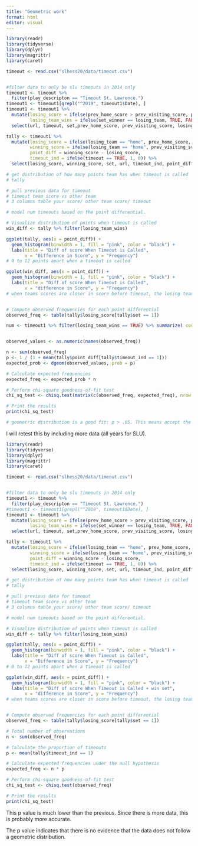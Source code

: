 ```yaml
---
title: "Geometric work"
format: html
editor: visual
---
```



```r
library(readr)
library(tidyverse)
library(dplyr)
library(magrittr)
library(caret)

timeout <- read.csv("slhess20/data/timeout.csv")



```

```r
#filter data to only be slu timeouts in 2014 only
timeout1 <- timeout %>% 
  filter(play_descripton == "Timeout St. Lawrence.") 
timeout1 <- timeout1[grepl("^2019", timeout1$Date), ]
timeout1 <- timeout1 %>% 
  mutate(losing_score = ifelse(prev_home_score > prev_visiting_score, prev_visiting_score, prev_home_score), 
         losing_team_wins = ifelse(set_winner == losing_team, TRUE, FALSE)) %>% 
  select(url, timeout, set,prev_home_score, prev_visiting_score, losing_score, losing_team, set_winner, losing_team_wins)

tally <- timeout1 %>% 
  mutate(losing_score = ifelse(losing_team == "home", prev_home_score, prev_visiting_score), 
         winning_score = ifelse(losing_team == "home", prev_visiting_score, prev_home_score),
         point_diff = winning_score - losing_score,
         timeout_ind = ifelse(timeout == TRUE, 1, 0)) %>% 
  select(losing_score, winning_score, set, url, timeout_ind, point_diff, losing_team_wins)

# get distribution of how many points team has when timeout is called
# tally 

# pull previous data for timeout
# timeout team score vs other team 
# 3 columns table your score/ other team score/ timeout

# model num timeouts based on the point differential.

```

```r
# Visualize distribution of points when timeout is called
win_diff <- tally %>% filter(losing_team_wins)

ggplot(tally, aes(x = point_diff)) +
  geom_histogram(binwidth = 1, fill = "pink", color = "black") +
  labs(title = "Diff of score When Timeout is Called",
       x = "Difference in Score", y = "Frequency")
# 0 to 12 points apart when a timeout is called

ggplot(win_diff, aes(x = point_diff)) +
  geom_histogram(binwidth = 1, fill = "pink", color = "black") +
  labs(title = "Diff of score When Timeout is Called",
       x = "difference in Score", y = "Frequency")
# when teams scores are closer in score before timeout, the losing team has higher chance of winning the set (The only times that the losing team won in this data was when the timeouts were called on tie scores). This may suggest that you would want to call a timeout before falling behind in score. 



```

```r
# Compute observed frequencies for each point differential
observed_freq <- table(tally$losing_score[tally$set == 1])

num <- timeout1 %>% filter(losing_team_wins == TRUE) %>% summarize( count = n())


observed_values <- as.numeric(names(observed_freq))

n <- sum(observed_freq)
p <- 1 / (1 + mean(tally$point_diff[tally$timeout_ind == 1]))
expected_prob <- dgeom(observed_values, prob = p)

# Calculate expected frequencies
expected_freq <- expected_prob * n

# Perform chi-square goodness-of-fit test
chi_sq_test <- chisq.test(matrix(c(observed_freq, expected_freq), nrow = num$count))

# Print the results
print(chi_sq_test)

# geometric distribution is a good fit: p > .05. This means accept the null, there is no significant difference between what we see and the geometric. (In 2019 for St. Lawrence, the data follows geometric.) There is a very small sample size, which is why the approximation may be incorrect. 
```



I will retest this by including more data (all years for SLU).

```r
library(readr)
library(tidyverse)
library(dplyr)
library(magrittr)
library(caret)

timeout <- read.csv("slhess20/data/timeout.csv")



```

```r
#filter data to only be slu timeouts in 2014 only
timeout1 <- timeout %>% 
  filter(play_descripton == "Timeout St. Lawrence.") 
#timeout1 <- timeout1[grepl("^2019", timeout1$Date), ]
timeout1 <- timeout1 %>% 
  mutate(losing_score = ifelse(prev_home_score > prev_visiting_score, prev_visiting_score, prev_home_score), 
         losing_team_wins = ifelse(set_winner == losing_team, TRUE, FALSE)) %>% 
  select(url, timeout, set,prev_home_score, prev_visiting_score, losing_score, losing_team, set_winner, losing_team_wins)

tally <- timeout1 %>% 
  mutate(losing_score = ifelse(losing_team == "home", prev_home_score, prev_visiting_score), 
         winning_score = ifelse(losing_team == "home", prev_visiting_score, prev_home_score),
         point_diff = winning_score - losing_score,
         timeout_ind = ifelse(timeout == TRUE, 1, 0)) %>% 
  select(losing_score, winning_score, set, url, timeout_ind, point_diff, losing_team_wins)

# get distribution of how many points team has when timeout is called
# tally 

# pull previous data for timeout
# timeout team score vs other team 
# 3 columns table your score/ other team score/ timeout

# model num timeouts based on the point differential.

```

```r
# Visualize distribution of points when timeout is called
win_diff <- tally %>% filter(losing_team_wins)

ggplot(tally, aes(x = point_diff)) +
  geom_histogram(binwidth = 1, fill = "pink", color = "black") +
  labs(title = "Diff of score When Timeout is Called",
       x = "Difference in Score", y = "Frequency")
# 0 to 12 points apart when a timeout is called

ggplot(win_diff, aes(x = point_diff)) +
  geom_histogram(binwidth = 1, fill = "pink", color = "black") +
  labs(title = "Diff of score When Timeout is Called + win set",
       x = "difference in Score", y = "Frequency")
# when teams scores are closer in score before timeout, the losing team has higher chance of winning the set.



```
```r
# Compute observed frequencies for each point differential
observed_freq <- table(tally$losing_score[tally$set == 1])

# Total number of observations
n <- sum(observed_freq)

# Calculate the proportion of timeouts
p <- mean(tally$timeout_ind == 1)

# Calculate expected frequencies under the null hypothesis
expected_freq <- n * p

# Perform chi-square goodness-of-fit test
chi_sq_test <- chisq.test(observed_freq)

# Print the results
print(chi_sq_test)
```
This p value is much lower than the previous. Since there is more data, this is probably more accurate. 

The p value indicates that there is no evidence that the data does not follow a geometric distribution. 